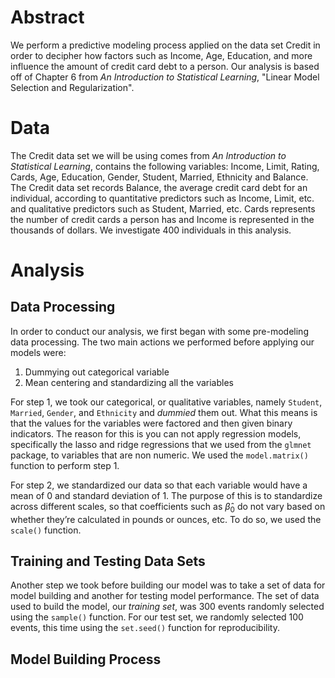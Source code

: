 <h1 id="abstract">Abstract</h1>
<p>We perform a predictive modeling process applied on the data set Credit in order to decipher how factors such as Income, Age, Education, and more influence the amount of credit card debt to a person. Our analysis is based off of Chapter 6 from <em>An Introduction to Statistical Learning</em>, &quot;Linear Model Selection and Regularization&quot;.</p>
<h1 id="data">Data</h1>
<p>The Credit data set we will be using comes from <em>An Introduction to Statistical Learning</em>, contains the following variables: Income, Limit, Rating, Cards, Age, Education, Gender, Student, Married, Ethnicity and Balance. The Credit data set records Balance, the average credit card debt for an individual, according to quantitative predictors such as Income, Limit, etc. and qualitative predictors such as Student, Married, etc. Cards represents the number of credit cards a person has and Income is represented in the thousands of dollars. We investigate 400 individuals in this analysis.</p>
<h1 id="analysis">Analysis</h1>
<h2 id="data-processing">Data Processing</h2>
<p>In order to conduct our analysis, we first began with some pre-modeling data processing. The two main actions we performed before applying our models were:</p>
<ol style="list-style-type: decimal">
<li>Dummying out categorical variable</li>
<li>Mean centering and standardizing all the variables</li>
</ol>
<p>For step 1, we took our categorical, or qualitative variables, namely <code>Student</code>, <code>Married</code>, <code>Gender</code>, and <code>Ethnicity</code> and <em>dummied</em> them out. What this means is that the values for the variables were factored and then given binary indicators. The reason for this is you can not apply regression models, specifically the lasso and ridge regressions that we used from the <code>glmnet</code> package, to variables that are non numeric. We used the <code>model.matrix()</code> function to perform step 1.</p>
<p>For step 2, we standardized our data so that each variable would have a mean of 0 and standard deviation of 1. The purpose of this is to standardize across different scales, so that coefficients such as <span class="math inline">${\hat\beta_0}$</span> do not vary based on whether they're calculated in pounds or ounces, etc. To do so, we used the <code>scale()</code> function.</p>
<h2 id="training-and-testing-data-sets">Training and Testing Data Sets</h2>
<p>Another step we took before building our model was to take a set of data for model building and another for testing model performance. The set of data used to build the model, our <em>training set</em>, was 300 events randomly selected using the <code>sample()</code> function. For our test set, we randomly selected 100 events, this time using the <code>set.seed()</code> function for reproducibility.</p>
<h2 id="model-building-process">Model Building Process</h2>
